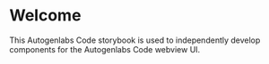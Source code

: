 
<Meta title="Welcome" />

# Welcome

This Autogenlabs Code storybook is used to independently develop components for the Autogenlabs Code webview UI.
